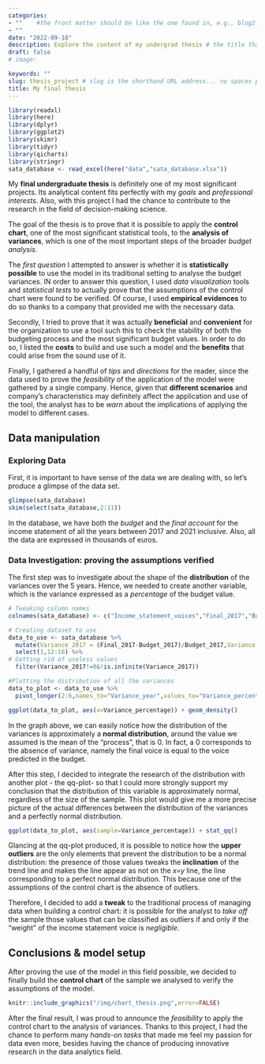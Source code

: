 ```yaml
---
categories:  
- ""    #the front matter should be like the one found in, e.g., blog2.md. It cannot be like the normal Rmd we used
- ""
date: "2022-09-18"
description: Explore the content of my undergrad thesis # the title that will show up once someone gets to this page
draft: false
# image:

keywords: ""
slug: thesis_project # slug is the shorthand URL address... no spaces plz
title: My final thesis
---
```

```r

library(readxl)
library(here)
library(dplyr)
library(ggplot2)
library(skimr)
library(tidyr)
library(qicharts)
library(stringr)
sata_database <- read_excel(here("data","sata_database.xlsx"))

```

My **final undergraduate thesis** is definitely one of my most significant projects. Its analytical content fits perfectly with my *goals* and *professional interests*. Also, with this project I had the chance to contribute to the research in the field of decision-making science.

The goal of the thesis is to prove that it is possible to apply the **control chart**, one of the most significant statistical tools, to the **analysis of variances**, which is one of the most important steps of the broader *budget analysis*.

The *first question* I attempted to answer is whether it is **statistically possible** to use the model in its traditional setting to analyse the budget variances. IN order to answer this question, I used *data visualization* tools and *statistical tests* to actually prove that the assumptions of the control chart were found to be verified. Of course, I used **empirical evidences** to do so thanks to a company that provided me with the necessary data.

Secondly, I tried to prove that it was actually **beneficial** and **convenient** for the organization to use a tool such this to check the stability of both the budgeting process and the most significant budget values. In order to do so, I listed the **costs** to build and use such a model and the **benefits** that could arise from the sound use of it.

Finally, I gathered a handful of *tips* and *directions* for the reader, since the data used to prove the *feasibility* of the application of the model were gathered by a single company. Hence, given that **different scenarios** and company's characteristics may definitely affect the application and use of the tool, the analyst has to be *warn* about the implications of applying the model to different cases.

## Data manipulation

### Exploring Data

First, it is important to have sense of the data we are dealing with, so let's produce a glimpse of the data set.

```r

glimpse(sata_database)
skim(select(sata_database,2:11))
```

In the database, we have both the *budget* and the *final account* for the income statement of all the years between 2017 and 2021 inclusive. Also, all the data are expressed in thousands of euros.

### Data Investigation: proving the assumptions verified

The first step was to investigate about the shape of the **distribution** of the variances over the 5 years. Hence, we needed to create another variable, which is the variance expressed as a *percentage* of the budget value.

```r

# Tweaking column names
colnames(sata_database) <- c("Income_statement_voices","Final_2017","Budget_2017","Final_2018","Budget_2018","Final_2019","Budget_2019","Final_2020","Budget_2020","Final_2021","Budget_2021")

# Creating dataset to use
data_to_use <- sata_database %>%
  mutate(Variance_2017 = (Final_2017-Budget_2017)/Budget_2017,Variance_2018 = (Final_2018-Budget_2018)/Budget_2018,Variance_2019 = (Final_2019-Budget_2019)/Budget_2019,Variance_2020 = (Final_2020-Budget_2020)/Budget_2020,Variance_2021 = (Final_2021-Budget_2021)/Budget_2021) %>% 
  select(1,12:16) %>%
# Getting rid of useless values
  filter(Variance_2017!=0&!is.infinite(Variance_2017))

#Plotting the distribution of all the variances
data_to_plot <- data_to_use %>%
  pivot_longer(2:6,names_to="Variance_year",values_to="Variance_percentage")

ggplot(data_to_plot, aes(x=Variance_percentage)) + geom_density()


```

In the graph above, we can easily notice how the distribution of the variances is approximately a **normal distribution**, around the value we assumed is the mean of the "process", that is 0. In fact, a 0 corresponds to the absence of variance, namely the final voice is equal to the voice predicted in the budget.

After this step, I decided to integrate the research of the distribution with another plot - the qq-plot- so that I could more strongly support my conclusion that the distribution of this variable is approximately normal, regardless of the size of the sample. This plot would give me a more precise picture of the actual differences between the distribution of the variances and a perfectly normal distribution.

```r

ggplot(data_to_plot, aes(sample=Variance_percentage)) + stat_qq()

```

Glancing at the qq-plot produced, it is possible to notice how the **upper outliers** are the only elements that prevent the distribution to be a normal distribution: the presence of those values tweaks the **inclination** of the trend line and makes the line appear as not on the *x=y* line, the line corresponding to a perfect normal distribution. This because one of the assumptions of the control chart is the absence of outliers.

Therefore, I decided to add a **tweak** to the traditional process of managing data when building a control chart: it is possible for the analyst to *take off* the sample those values that can be classified as outliers if and only if the "weight" of the income statement voice is *negligible*.

## Conclusions & model setup

After proving the use of the model in this field possible, we decided to finally build the **control chart** of the sample we analysed to verify the assumptions of the model.

```r
knitr::include_graphics("/img/chart_thesis.png",error=FALSE)
```

After the final result, I was proud to announce the *feasibility* to apply the control chart to the analysis of variances. Thanks to this project, I had the chance to perform many *hands-on tasks* that made me feel my passion for data even more, besides having the chance of producing innovative research in the data analytics field.